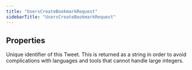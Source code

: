 ```yaml
---
title: "UsersCreateBookmarkRequest"
sidebarTitle: "UsersCreateBookmarkRequest"
---
```


## Properties

<ResponseField name="tweetId" type="string">
Unique identifier of this Tweet. This is returned as a string in order to avoid complications with languages and tools that cannot handle large integers.

</ResponseField>

